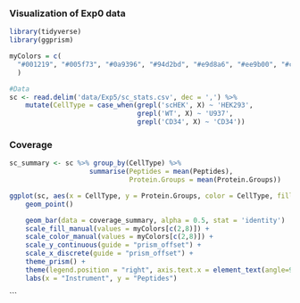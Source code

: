 ### Visualization of Exp0 data 

```r
library(tidyverse)
library(ggprism)

myColors = c(
  "#001219", "#005f73", "#0a9396", "#94d2bd", "#e9d8a6", "#ee9b00", "#ca6702", "#bb3e03", "#ae2012", "#9b2226"
  )
```


```r
#Data
sc <- read.delim('data/Exp5/sc_stats.csv', dec = ',') %>% 
    mutate(CellType = case_when(grepl('scHEK', X) ~ 'HEK293',
                                grepl('WT', X) ~ 'U937',
                                grepl('CD34', X) ~ 'CD34'))

```


### Coverage
```r

sc_summary <- sc %>% group_by(CellType) %>% 
                    summarise(Peptides = mean(Peptides),
                              Protein.Groups = mean(Protein.Groups))  

ggplot(sc, aes(x = CellType, y = Protein.Groups, color = CellType, fill = CellType)) +
    geom_point()

    geom_bar(data = coverage_summary, alpha = 0.5, stat = 'identity')  +
    scale_fill_manual(values = myColors[c(2,8)]) +
    scale_color_manual(values = myColors[c(2,8)]) +
    scale_y_continuous(guide = "prism_offset") +
    scale_x_discrete(guide = "prism_offset") +
    theme_prism() +
    theme(legend.position = "right", axis.text.x = element_text(angle=90)) +
    labs(x = "Instrument", y = "Peptides")

```

```